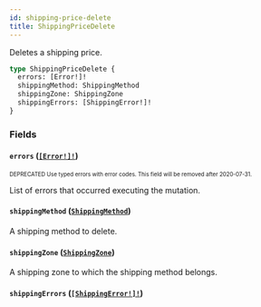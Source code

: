 ```yaml
---
id: shipping-price-delete
title: ShippingPriceDelete
---
```


Deletes a shipping price.

```graphql
type ShippingPriceDelete {
  errors: [Error!]!
  shippingMethod: ShippingMethod
  shippingZone: ShippingZone
  shippingErrors: [ShippingError!]!
}
```

### Fields

#### `errors` ([`[Error!]!`](/api-reference/objects/error.mdx))

<sub><sup><span className="deprecatedTag">DEPRECATED</span> Use typed errors with error codes. This field will be removed after 2020-07-31.</sup></sub>

List of errors that occurred executing the mutation.

#### `shippingMethod` ([`ShippingMethod`](/api-reference/objects/shipping-method.mdx))

A shipping method to delete.

#### `shippingZone` ([`ShippingZone`](/api-reference/objects/shipping-zone.mdx))

A shipping zone to which the shipping method belongs.

#### `shippingErrors` ([`[ShippingError!]!`](/api-reference/objects/shipping-error.mdx))

